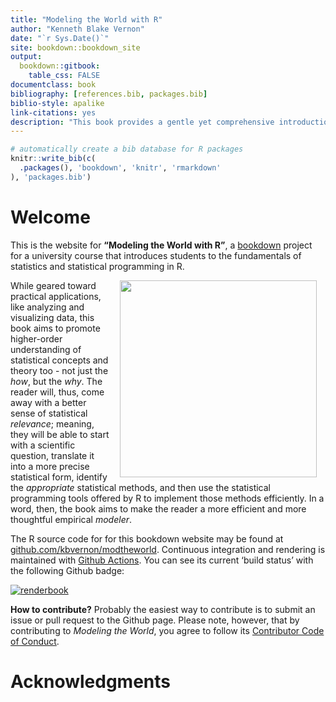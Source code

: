 ```yaml
--- 
title: "Modeling the World with R"
author: "Kenneth Blake Vernon"
date: "`r Sys.Date()`"
site: bookdown::bookdown_site
output: 
  bookdown::gitbook:
    table_css: FALSE
documentclass: book
bibliography: [references.bib, packages.bib]
biblio-style: apalike
link-citations: yes
description: "This book provides a gentle yet comprehensive introduction to doing basic statistics in R."
---
```


```r
# automatically create a bib database for R packages
knitr::write_bib(c(
  .packages(), 'bookdown', 'knitr', 'rmarkdown'
), 'packages.bib')
```

# Welcome {-}

This is the website for __"Modeling the World with R"__, a [bookdown](https://bookdown.org/) project for a university course that introduces students to the fundamentals of statistics and statistical programming in R.  

<img src="images/book_cover.png" width="315" height="315" align="right" style="margin: 0 1em 0 1em" />

While geared toward practical applications, like analyzing and visualizing data, this book aims to promote higher-order understanding of statistical concepts and theory too - not just the _how_, but the _why_. The reader will, thus, come away with a better sense of statistical _relevance_; meaning, they will be able to start with a scientific question, translate it into a more precise statistical form, identify the _appropriate_ statistical methods, and then use the statistical programming tools offered by R to implement those methods efficiently. In a word, then, the book aims to make the reader a more efficient and more thoughtful empirical _modeler_.  

<!-- book is also free and open source, licensed under the Creative Commons ... -->

The R source code for for this bookdown website may be found at [github.com/kbvernon/modtheworld](https://github.com/kbvernon/modtheworld). Continuous integration and rendering is maintained with [Github Actions](https://github.com/kbvernon/modtheworld/actions). You can see its current 'build status' with the following Github badge:  

[![renderbook](https://github.com/kbvernon/modtheworld/workflows/renderbook/badge.svg)](https://github.com/kbvernon/modtheworld/actions)  

__How to contribute?__ Probably the easiest way to contribute is to submit an issue or pull request to the Github page. Please note, however, that by contributing to _Modeling the World_, you agree to follow its [Contributor Code of Conduct](https://github.com/kbvernon/modtheworld/blob/main/CODE_OF_CONDUCT.md). 

# Acknowledgments {-}

